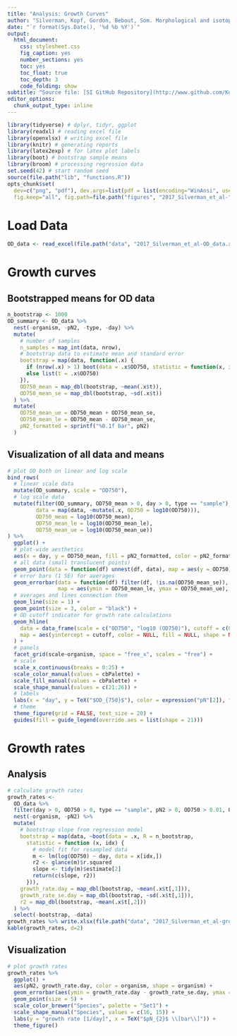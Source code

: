 ```yaml
---
title: "Analysis: Growth Curves"
author: "Silverman, Kopf, Gordon, Bebout, Som. Morphological and isotopic changes of heterocystous cyanobacteria in response to N2 partial pressure."
date: "`r format(Sys.Date(), '%d %b %Y')`"
output:
  html_document: 
    css: stylesheet.css
    fig_caption: yes
    number_sections: yes
    toc: yes
    toc_float: true
    toc_depth: 3
    code_folding: show
subtitle: "Source file: [SI GitHub Repository](http://www.github.com/KopfLab/2017_Silverman_et_al/) / [growth_curves_analysis.Rmd](http://www.github.com/KopfLab/2017_Silverman_et_al/blob/master/growth_curves_analysis.Rmd)"
editor_options:
  chunk_output_type: inline
---
```


```r
library(tidyverse) # dplyr, tidyr, ggplot
library(readxl) # reading excel file
library(openxlsx) # writing excel file
library(knitr) # generating reports
library(latex2exp) # for latex plot labels
library(boot) # bootstrap sample means
library(broom) # processing regression data
set.seed(42) # start random seed
source(file.path("lib", "functions.R"))
opts_chunk$set(
  dev=c("png", "pdf"), dev.args=list(pdf = list(encoding="WinAnsi", useDingbats=FALSE)),
  fig.keep="all", fig.path=file.path("figures", "2017_Silverman_et_al-"))
```

# Load Data

```r
OD_data <- read_excel(file.path("data", "2017_Silverman_et_al-OD_data.xlsx"))
```

# Growth curves

## Bootstrapped means for OD data

```r
n_bootstrap <- 1000
OD_summary <- OD_data %>% 
  nest(-organism, -pN2, -type, -day) %>% 
  mutate(
    # number of samples
    n_samples = map_int(data, nrow),
    # bootstrap data to estimate mean and standard error
    bootstrap = map(data, function(.x) {
      if (nrow(.x) > 1) boot(data = .x$OD750, statistic = function(x, idx) mean(x[idx]), R = n_bootstrap)
      else list(t = .x$OD750)
    }),
    OD750_mean = map_dbl(bootstrap, ~mean(.x$t)),
    OD750_mean_se = map_dbl(bootstrap, ~sd(.x$t))
  ) %>% 
  mutate(
    OD750_mean_ue = OD750_mean + OD750_mean_se,
    OD750_mean_le = OD750_mean - OD750_mean_se,
    pN2_formatted = sprintf("%0.1f bar", pN2)
  )
```

## Visualization of all data and means

```r
# plot OD both on linear and log scale
bind_rows(
  # linear scale data
  mutate(OD_summary, scale = "OD750"),
  # log scale data
  mutate(filter(OD_summary, OD750_mean > 0, day > 0, type == "sample"), scale = "log10 (OD750)", 
         data = map(data, ~mutate(.x, OD750 = log10(OD750))),
         OD750_mean = log10(OD750_mean),
         OD750_mean_le = log10(OD750_mean_le),
         OD750_mean_ue = log10(OD750_mean_ue))
) %>% 
  ggplot() +
  # plot-wide aesthetics
  aes(x = day, y = OD750_mean, fill = pN2_formatted, color = pN2_formatted, shape = type) +
  # all data (small translucent points)
  geom_point(data = function(df) unnest(df, data), map = aes(y = OD750), size = 1, alpha = 0.5) +
  # error bars (1 SE) for averages
  geom_errorbar(data = function(df) filter(df, !is.na(OD750_mean_se)), 
                map = aes(ymin = OD750_mean_le, ymax = OD750_mean_ue), width = 0.2, alpha = 0.6) +
  # averages and lines connection them
  geom_line(size = 1) +
  geom_point(size = 3, color = "black") +
  # OD cutoff indicator for growth rate calculations
  geom_hline(
    data = data_frame(scale = c("OD750", "log10 (OD750)"), cutoff = c(0.4, log10(0.4))),
    map = aes(yintercept = cutoff, color = NULL, fill = NULL, shape = NULL)
  ) +
  # panels
  facet_grid(scale~organism, space = "free_x", scales = "free") + 
  # scale
  scale_x_continuous(breaks = 0:25) +
  scale_color_manual(values = cbPalette) +
  scale_fill_manual(values = cbPalette) +
  scale_shape_manual(values = c(21:26)) +
  # labels
  labs(x = "day", y = TeX("$OD_{750}$"), color = expression("pN"[2]), fill = expression("pN"[2]), size = 5) +
  # theme
  theme_figure(grid = FALSE, text_size = 20) +
  guides(fill = guide_legend(override.aes = list(shape = 21))) 
```

# Growth rates

## Analysis

```r
# calculate growth rates
growth_rates <- 
  OD_data %>% 
  filter(day > 0, OD750 > 0, type == "sample", pN2 > 0, OD750 > 0.01, OD750 <= 0.4) %>% 
  nest(-organism, -pN2) %>%
  mutate(
    # bootstrap slope from regression model
    bootstrap = map(data, ~boot(data = .x, R = n_bootstrap,
      statistic = function (x, idx) {
        # model fit for resampled data
        m <- lm(log(OD750) ~ day, data = x[idx,])
        r2 <- glance(m)$r.squared
        slope <- tidy(m)$estimate[2]
        return(c(slope, r2))
      })),
    growth_rate.day = map_dbl(bootstrap, ~mean(.x$t[,1])),
    growth_rate_se.day = map_dbl(bootstrap, ~sd(.x$t[,1])),
    r2 = map_dbl(bootstrap, ~mean(.x$t[,2]))
  ) %>% 
  select(-bootstrap, -data)
growth_rates %>% write.xlsx(file.path("data", "2017_Silverman_et_al-growth_rate_data.xlsx"))
kable(growth_rates, d=2)
```

## Visualization

```r
# plot growth rates
growth_rates %>% 
  ggplot() + 
  aes(pN2, growth_rate.day, color = organism, shape = organism) +
  geom_errorbar(aes(ymin = growth_rate.day - growth_rate_se.day, ymax = growth_rate.day + growth_rate_se.day), width = 0) +
  geom_point(size = 5) +
  scale_color_brewer("Species", palette = "Set1") +
  scale_shape_manual("Species", values = c(16, 15)) + 
  labs(y = "growth rate [1/day]", x = TeX("$pN_{2}$ \\[bar\\]")) +
  theme_figure() 
```

